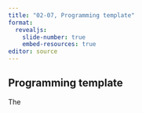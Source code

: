 ```yaml
---
title: "02-07, Programming template"
format: 
  revealjs:
    slide-number: true
    embed-resources: true
editor: source
---
```


## Programming template

:::notes
The
:::
  
